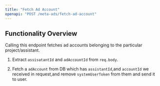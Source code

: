 ```yaml
---
title: "Fetch Ad Account"
openapi: "POST /meta-ads/fetch-ad-account"
---
```


## Functionality Overview

Calling this endpoint fetches ad accounts belonging to the particular project/assistant.

1. Extract `assisatantId` and `adAccountId` from `req.body`.

2. Fetch a `adAccount` from DB which has `assistantId`,and `accountId` we received in request,and remove `systemUserToken` from them and send it to user.
